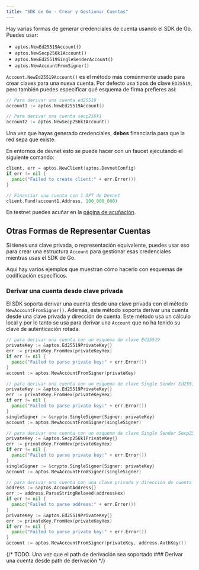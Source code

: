 ```yaml
---
title: "SDK de Go - Crear y Gestionar Cuentas"
---
```


Hay varias formas de generar credenciales de cuenta usando el SDK de Go. Puedes
usar:

- `aptos.NewEd25519Account()`
- `aptos.NewSecp256k1Account()`
- `aptos.NewEd25519SingleSenderAccount()`
- `aptos.NewAccountFromSigner()`

`Account.NewEd25519Account()` es el método más comúnmente usado para crear claves
para una nueva cuenta. Por defecto usa tipos de clave `ED25519`, pero también puedes especificar
qué esquema de firma prefieres así:

```go
// Para derivar una cuenta ed25519
account1 := aptos.NewEd25519Account()

// Para derivar una cuenta secp256k1
account2 := aptos.NewSecp256k1Account()
```

Una vez que hayas generado credenciales, **debes** financiarla para que la red sepa que existe.

En entornos de devnet esto se puede hacer con un faucet ejecutando el siguiente comando:

```go filename="fund.go"
client, err = aptos.NewClient(aptos.DevnetConfig)
if err != nil {
  panic("Failed to create client:" + err.Error())
}

// Financiar una cuenta con 1 APT de Devnet
client.Fund(account1.Address, 100_000_000)
```

En testnet puedes acuñar en la [página de acuñación](../../../../../network/faucet).

## Otras Formas de Representar Cuentas

Si tienes una clave privada, o representación equivalente, puedes usar eso para
crear una estructura `Account` para gestionar esas credenciales mientras usas el SDK de Go.

Aquí hay varios ejemplos que muestran cómo hacerlo con esquemas de codificación específicos.

### Derivar una cuenta desde clave privada

El SDK soporta derivar una cuenta desde una clave privada con el método `NewAccountFromSigner()`.
Además, este método soporta derivar una cuenta desde una clave privada y dirección de cuenta.
Este método usa un cálculo local y por lo tanto se usa para derivar una `Account` que no ha tenido su clave de autenticación rotada.

```go
// para derivar una cuenta con un esquema de clave Ed25519
privateKey := &aptos.Ed25519PrivateKey{}
err := privateKey.FromHex(privateKeyHex)
if err != nil {
  panic("Failed to parse private key:" + err.Error())
}
account := aptos.NewAccountFromSigner(privateKey)

// para derivar una cuenta con un esquema de clave Single Sender Ed25519
privateKey := &aptos.Ed25519PrivateKey{}
err := privateKey.FromHex(privateKeyHex)
if err != nil {
  panic("Failed to parse private key:" + err.Error())
}
singleSigner := &crypto.SingleSigner{Signer: privateKey}
account := aptos.NewAccountFromSigner(singleSigner)

// para derivar una cuenta con un esquema de clave Single Sender Secp256k1
privateKey := &aptos.Secp256k1PrivateKey{}
err := privateKey.FromHex(privateKeyHex)
if err != nil {
  panic("Failed to parse private key:" + err.Error())
}
singleSigner := &crypto.SingleSigner{Signer: privateKey}
account := aptos.NewAccountFromSigner(singleSigner)

// para derivar una cuenta con una clave privada y dirección de cuenta
address := &aptos.AccountAddress{}
err := address.ParseStringRelaxed(addressHex)
if err != nil {
  panic("Failed to parse address:" + err.Error())
}
privateKey := &aptos.Ed25519PrivateKey{}
err := privateKey.FromHex(privateKeyHex)
if err != nil {
  panic("Failed to parse private key:" + err.Error())
}
account := aptos.NewAccountFromSigner(privateKey, address.AuthKey())
```

{/* TODO: Una vez que el path de derivación sea soportado ### Derivar una cuenta desde path de derivación */}
